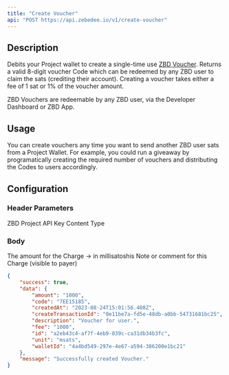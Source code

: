```yaml
---
title: "Create Voucher"
api: "POST https://api.zebedee.io/v1/create-voucher"
---
```


## Description

Debits your Project wallet to create a single-time use [ZBD Voucher](/docs/dashboard/vouchers). Returns a valid 8-digit voucher Code which can be redeemed by any ZBD user to claim the sats (crediting their account). Creating a voucher takes either a fee of 1 sat or 1% of the voucher amount. 

<Tip>ZBD Vouchers are redeemable by any ZBD user, via the Developer Dashboard or ZBD App.</Tip>

## Usage

You can create vouchers any time you want to send another ZBD user sats from a Project Wallet. For example, you could run a giveaway by programatically creating the required number of vouchers and distributing the Codes to users accordingly.

## Configuration

### Header Parameters

<ParamField required header="apikey" type="string">
  ZBD Project API Key
</ParamField>

<ParamField initialValue="application/json" header="Content-Type" type="string">
  Content Type
</ParamField>

### Body

<ParamField required body="amount" type="string">
  The amount for the Charge -> in millisatoshis
</ParamField>

<ParamField body="description" type="string">
  Note or comment for this Charge (visible to payer)
</ParamField>



<ResponseExample>

```json Response
{
    "success": true,
    "data": {
        "amount": "1000",
        "code": "7EE15185",
        "createdAt": "2023-08-24T15:01:56.408Z",
        "createTransactionId": "0e11be7a-fd5e-48db-a0bb-54731681bc25",
        "description": "Voucher for user.",
        "fee": "1000",
        "id": "a2eb43c4-af7f-4eb9-839c-ca31db34b3fc",
        "unit": "msats",
        "walletId": "4a4bd549-297e-4e67-a594-386200e1bc21"
    },
    "message": "Successfully created Voucher."
}
```

</ResponseExample>
